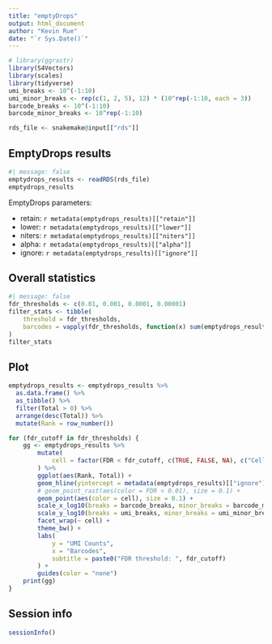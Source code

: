 ```yaml
---
title: "emptyDrops"
output: html_document
author: "Kevin Rue"
date: "`r Sys.Date()`"
---
```


```r
# library(ggrastr)
library(S4Vectors)
library(scales)
library(tidyverse)
umi_breaks <- 10^(-1:10)
umi_minor_breaks <- rep(c(1, 2, 5), 12) * (10^rep(-1:10, each = 3))
barcode_breaks <- 10^(-1:10)
barcode_minor_breaks <- 10^rep(-1:10)
```

```r
rds_file <- snakemake@input[["rds"]]
```

## EmptyDrops results

```r
#| message: false
emptydrops_results <- readRDS(rds_file)
emptydrops_results
```

EmptyDrops parameters:

- retain: `r metadata(emptydrops_results)[["retain"]]`
- lower: `r metadata(emptydrops_results)[["lower"]]`
- niters: `r metadata(emptydrops_results)[["niters"]]`
- alpha: `r metadata(emptydrops_results)[["alpha"]]`
- ignore: `r metadata(emptydrops_results)[["ignore"]]`

## Overall statistics

```r
#| message: false
fdr_thresholds <- c(0.01, 0.001, 0.0001, 0.00001)
filter_stats <- tibble(
    threshold = fdr_thresholds,
    barcodes = vapply(fdr_thresholds, function(x) sum(emptydrops_results$FDR < x, na.rm = TRUE), integer(1))
)
filter_stats
```

## Plot

```r
emptydrops_results <- emptydrops_results %>%
  as.data.frame() %>% 
  as_tibble() %>% 
  filter(Total > 0) %>% 
  arrange(desc(Total)) %>% 
  mutate(Rank = row_number())
```

```r
for (fdr_cutoff in fdr_thresholds) {
    gg <- emptydrops_results %>% 
        mutate(
            cell = factor(FDR < fdr_cutoff, c(TRUE, FALSE, NA), c("Cell", "Empty"))
        ) %>%
        ggplot(aes(Rank, Total)) +
        geom_hline(yintercept = metadata(emptydrops_results)[["ignore"]], linetype = "dashed", color = "grey") +
        # geom_point_rast(aes(color = FDR < 0.01), size = 0.1) +
        geom_point(aes(color = cell), size = 0.1) +
        scale_x_log10(breaks = barcode_breaks, minor_breaks = barcode_minor_breaks, labels = label_number(scale_cut = cut_short_scale())) +
        scale_y_log10(breaks = umi_breaks, minor_breaks = umi_minor_breaks, labels = label_number(scale_cut = cut_short_scale())) +
        facet_wrap(~ cell) +
        theme_bw() +
        labs(
            y = "UMI Counts",
            x = "Barcodes",
            subtitle = paste0("FDR threshold: ", fdr_cutoff)
        ) +
        guides(color = "none")
    print(gg)
}
```

## Session info

```r
sessionInfo()
```
